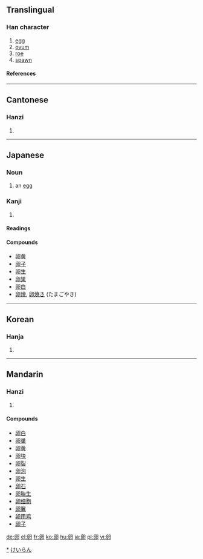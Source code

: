 {{see|卵}}

==Translingual==
===Han character===
{{Han char|rn=26|rad=卩|as=05|sn=7|four=7772<sub>0</sub>|canj=竹竹尸中戈 (HHSLI)}}
# [[egg]]
# [[ovum]]
# [[roe]]
# [[spawn]]
====References====
{{Han ref|kx=0159.200|dkj=02857|dj=0365.010|hdz=10313.040|uh=5375|ud=21365|bh=A75A|bd=42842}}
----
==Cantonese==
===Hanzi===
{{yue-hanzi|jyut=|y=leun5}}
# {{defn|Cantonese}}
----
==Japanese==
===Noun===
{{ja-noun|k|hira=たまご|rom=tamago}}
# an [[egg]]
[[Category:ja:Eggs|*]]
[[Category:ja:Foods|けいらん]]
===Kanji===
{{ja-kanji|grade=6|rs=卩05}}
# {{defn|Japanese}} 
====Readings====
{{ja-readings|on=[[らん]] (ran), [[こん]] (kon)|kun=[[たまご]] (tamago)}}

====Compounds====
*[[卵黄]]
*[[卵子]]
*[[卵生]]
*[[卵巣]]
*[[卵白]]
*[[卵焼]], [[卵焼き]] (たまごやき)
----

==Korean==
===Hanja===
{{ko-hanja|hangeul=란|rv=ran|mr=ran}}
# {{defn|Korean}}
----
==Mandarin==
===Hanzi===
{{cmn-hanzi|pin=[[luǎn]] (luan3)|wg=luan<sup>3</sup>}}
# {{defn|Mandarin}}

====Compounds====
*[[卵白]]
*[[卵巢]]
*[[卵黄]]
*[[卵块]]
*[[卵裂]]
*[[卵泡]]
*[[卵生]]
*[[卵石]]
*[[卵胎生]]
*[[卵细胞]]
*[[卵翼]]
*[[卵用鸡]]
*[[卵子]]

[[de:卵]]
[[el:卵]]
[[fr:卵]]
[[ko:卵]]
[[hu:卵]]
[[ja:卵]]
[[pl:卵]]
[[vi:卵]]